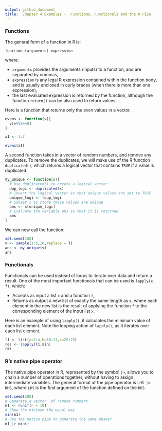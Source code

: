 ```yaml
---
output: github_document
title:  Chapter 4 Examples -  Functions, Functionals and the R Pipe
---
```


### Functions
The general form of a function in R is:

`function (arguments) expression`

where:

* `arguments` provides the arguments (inputs) to a function, and are separated by commas,
* `expression` is any legal R expression contained within the function body, and is usually enclosed in curly braces (when there is more than one expression),
* the last evaluated expression is returned by the function, although the function `return()` can be also used to return values.

Here is a function that returns only the even values in a vector.

```r
evens <- function(v){
  v[v%%2==0]
}

x1 <- 1:7

evens(x1)
```

A second function takes in a vector of random numbers, and remove any duplicates. To remove the duplicates, we will make use of the R function `duplicated()`, which returns a logical vector that contains `TRUE` if a value is duplicated. 

```r
my_unique <- function(x){
  # Use duplicated() to create a logical vector
  dup_logi <- duplicated(x)
  # Invert the logical vector so that unique values are set to TRUE
  unique_logi <- !dup_logi
  # Subset x to store those values are unique
  ans <- x[unique_logi]
  # Evaluate the variable ans so that it is returned
  ans
}
```

We can now call the function:
```r
set.seed(100)
v <- sample(1:6,10,replace = T)
ans <- my_unique(v)
ans

```

### Functionals

Functionals can be used instead of loops to iterate over data and return a result. One of the most important functionals that can be used is `lapply(x, f)`, which:

* Accepts as input a list  `x` and a function `f`, 
* Returns as output a new list of exactly the same length as `x`, where each element in the new list is the result of applying the function `f` to the corresponding element of the input list `x`. 

Here is an example of using `lapply()`, it calculates the minimum value of each list element. Note the looping action of `lapply()`, as it iterates over each list element.

```r
l1 <- list(a=1:4,b=10:11,c=20:25)
res <- lapply(l1,min)
res
```
### R’s native pipe operator

The native pipe operator in R, represented by the symbol `|>`, allows you to chain a number of operations together, without having to assign intermediate variables. The general format of the pipe operator is `LHS |> RHS`,  where `LHS` is the first argument of the function defined on the `RHS`.

```r
set.seed(200)
# Generate a vector  of random numbers
n1 <- runif(n = 10)
# Show the minimum the usual way
min(n1)
# Use the native pipe to generate the same answer
n1 |> min()
```


